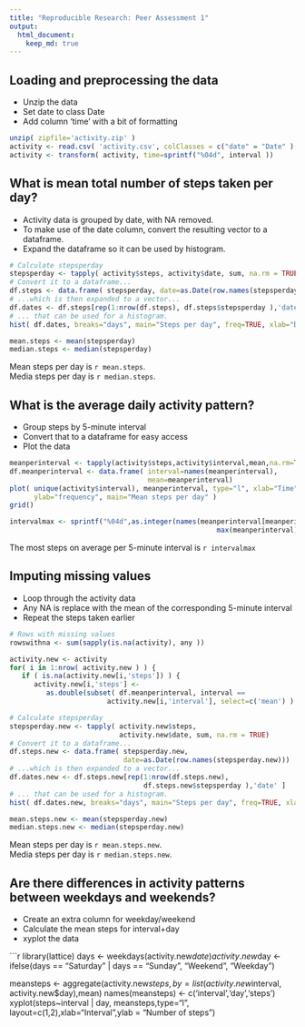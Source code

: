 ```yaml
---
title: "Reproducible Research: Peer Assessment 1"
output: 
  html_document:
    keep_md: true
---
```



## Loading and preprocessing the data

* Unzip the data
* Set date to class Date
* Add column 'time' with a bit of formatting

```r
unzip( zipfile='activity.zip' )
activity <- read.csv( 'activity.csv', colClasses = c("date" = "Date" ) )
activity <- transform( activity, time=sprintf("%04d", interval ))
```


## What is mean total number of steps taken per day?

* Activity data is grouped by date, with NA removed.
* To make use of the date column, convert the resulting vector to a dataframe.
* Expand the dataframe so it can be used by histogram.

```r
# Calculate stepsperday
stepsperday <- tapply( activity$steps, activity$date, sum, na.rm = TRUE)
# Convert it to a dataframe...
df.steps <- data.frame( stepsperday, date=as.Date(row.names(stepsperday)))
# ...which is then expanded to a vector...
df.dates <- df.steps[rep(1:nrow(df.steps), df.steps$stepsperday ),'date' ]
# ... that can be used for a histogram.
hist( df.dates, breaks="days", main="Steps per day", freq=TRUE, xlab="Date" )

mean.steps <- mean(stepsperday)
median.steps <- median(stepsperday)
```

Mean steps per day is `r mean.steps`.  
Media steps per day is `r median.steps`.


## What is the average daily activity pattern?

* Group steps by 5-minute interval
* Convert that to a dataframe for easy access
* Plot the data

```r
meanperinterval <- tapply(activity$steps,activity$interval,mean,na.rm=TRUE)
df.meanperinterval <- data.frame( interval=names(meanperinterval), 
                                  mean=meanperinterval)
plot( unique(activity$interval), meanperinterval, type="l", xlab="Time", 
      ylab="frequency", main="Mean steps per day" )
grid()

intervalmax <- sprintf("%04d",as.integer(names(meanperinterval[meanperinterval==
                                                   max(meanperinterval)])))
```

The most steps on average per 5-minute interval is `r intervalmax`


## Imputing missing values

* Loop through the activity data
* Any NA is replace with the mean of the corresponding 5-minute interval
* Repeat the steps taken earlier

```r
# Rows with missing values
rowswithna <- sum(sapply(is.na(activity), any ))

activity.new <- activity
for( i in 1:nrow( activity.new ) ) { 
   if ( is.na(activity.new[i,'steps']) ) { 
      activity.new[i,'steps'] <- 
         as.double(subset( df.meanperinterval, interval ==
                        activity.new[i,'interval'], select=c('mean') ) ) } }

# Calculate stepsperday
stepsperday.new <- tapply( activity.new$steps, 
                           activity.new$date, sum, na.rm = TRUE)
# Convert it to a dataframe...
df.steps.new <- data.frame( stepsperday.new, 
                            date=as.Date(row.names(stepsperday.new)))
# ...which is then expanded to a vector...
df.dates.new <- df.steps.new[rep(1:nrow(df.steps.new), 
                                 df.steps.new$stepsperday ),'date' ]
# ... that can be used for a histogram.
hist( df.dates.new, breaks="days", main="Steps per day", freq=TRUE, xlab="Date" )

mean.steps.new <- mean(stepsperday.new)
median.steps.new <- median(stepsperday.new)
```

Mean steps per day is `r mean.steps.new`.  
Media steps per day is `r median.steps.new`.

## Are there differences in activity patterns between weekdays and weekends?

* Create an extra column for weekday/weekend
* Calculate the mean steps for interval+day
* xyplot the data

```r
library(lattice)
days <- weekdays(activity.new$date)
activity.new$day <- ifelse(days == "Saturday" | days == "Sunday", 
                                "Weekend", "Weekday")

meansteps <- aggregate(activity.new$steps,
                                    by=list(activity.new$interval,
                                            activity.new$day),mean)
names(meansteps) <- c('interval','day','steps')
xyplot(steps~interval | day, meansteps,type="l",
       layout=c(1,2),xlab="Interval",ylab = "Number of steps")
